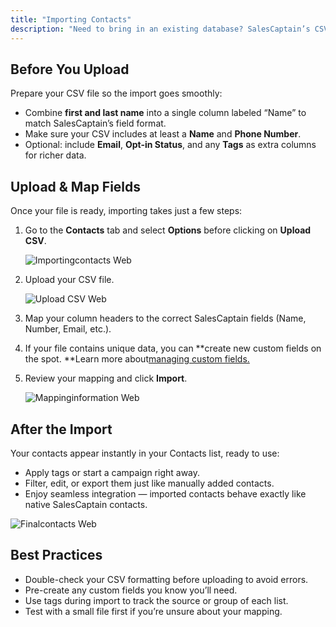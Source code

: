 ```yaml
---
title: "Importing Contacts"
description: "Need to bring in an existing database? SalesCaptain’s CSV importing tools lets you upload thousands of contacts in minutes, while preserving your segmentation and tags."
---
```


## **Before You Upload**

Prepare your CSV file so the import goes smoothly:

- Combine **first and last name** into a single column labeled “Name” to match SalesCaptain’s field format.
- Make sure your CSV includes at least a **Name** and **Phone Number**.
- Optional: include **Email**, **Opt-in Status**, and any **Tags** as extra columns for richer data.

## **Upload & Map Fields**

Once your file is ready, importing takes just a few steps:

1. Go to the **Contacts** tab and select **Options** before clicking on **Upload CSV**.

   ![Importingcontacts Web](/images/importingcontacts.webp)
2. Upload your CSV file.

   ![Upload CSV Web](/images/uploadCSV.webp)
3. Map your column headers to the correct SalesCaptain fields (Name, Number, Email, etc.).
4. If your file contains unique data, you can **create new custom fields on the spot. **Learn more about<u>managing custom fields. </u> 
5. Review your mapping and click **Import**.

   ![Mappinginformation Web](/images/mappinginformation.webp)

## **After the Import**

Your contacts appear instantly in your Contacts list, ready to use:

- Apply tags or start a campaign right away.
- Filter, edit, or export them just like manually added contacts.
- Enjoy seamless integration — imported contacts behave exactly like native SalesCaptain contacts.

![Finalcontacts Web](/images/finalcontacts.webp)

## **Best Practices**

- Double-check your CSV formatting before uploading to avoid errors.
- Pre-create any custom fields you know you’ll need.
- Use tags during import to track the source or group of each list.
- Test with a small file first if you’re unsure about your mapping.